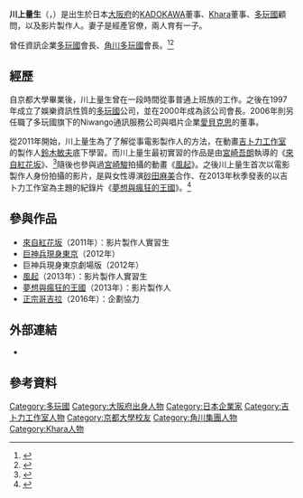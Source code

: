 {{noteTA
|G1=Ghibli
}}
{{Infobox person
| 姓名       = 川上 量生
| 圖像       = Nobuo Kawakami at Niconico chokaigi 20120430.jpg
| 圖像大小   = 180px
| 圖像說明   = 出席2012年4月28日「[[NICONICO動畫|NICONICO]]超會議」、戴著頭飾的川上量生
| 出生日期   = {{Birth date|1968|9|6}}
| 出生地     = [[愛媛縣|愛媛縣]][[大阪府|大阪府]]
| 死亡日期   = 
| 死亡地     = 
| 國籍       = {{JPN}}
| 教育程度   = [[京都大學|京都大學]]工學系
| 職業       = 企業家、電影製作人
| 宗教信仰   = [[基督教|基督教]]
| 機構       = [[角川集團|角川集團]]
| 配偶	     = {{tsl|ja|須賀千鶴}}
| 網站       = [http://d.hatena.ne.jp/kawango/ {{lang|ja|はてなポイント３万を使い切るまで死なない日記}}]
}}
{{Japanese
|japanese=川上 量生
|kana=かわかみ のぶお
|romaji=Kawakami Nobuo
}}

'''川上量生'''（{{lang-ja|川上量生}}，{{bd|1968年|4月28日|}}）是出生於日本[[大阪府|大阪府]]的[[KADOKAWA|KADOKAWA]]董事、[[Khara|Khara]]董事、[[多玩國|多玩國]]顧問，以及影片製作人。妻子是經產官僚{{tsl|ja|須賀千鶴}}，兩人育有一子。

曾任資訊企業[[多玩國|多玩國]]會長、[[角川多玩國|角川多玩國]]會長。<ref>{{cite web |url=http://www.4gamer.net/games/005/G000570/20091119084/ |script-title=ja:「今のオンラインゲームは気に入らない」――ドワンゴの川上氏と麻生氏が語るニコ動，そしてネットサービス |publisher=4Gamer.Net |author=TAITAI |date=2009年11月21日 |accessdate=2013年8月16日 |archive-date=2020年12月4日 |archive-url=https://web.archive.org/web/20201204092328/https://www.4gamer.net/games/005/G000570/20091119084/ |dead-url=no }}</ref><ref>{{cite web |url=http://info.dwango.co.jp/ir/stock.html |script-title=ja:基本情報(2013年3月31日現在) |publisher=[[多玩國|多玩國]] |accessdate=2013年8月16日 |archive-url=https://web.archive.org/web/20131018020940/http://info.dwango.co.jp/ir/stock.html |archive-date=2013年10月18日 |dead-url=yes }}</ref>

== 經歷 ==
自京都大學畢業後，川上量生曾在一段時間從事普通上班族的工作。之後在1997年成立了娛樂資訊性質的[[多玩國|多玩國]]公司，並在2000年成為該公司會長。2006年則另任職了多玩國旗下的Niwango通訊服務公司與唱片企業[[愛貝克思|愛貝克思]]的董事。

從2011年開始，川上量生為了了解從事電影製作人的方法，在動畫[[吉卜力工作室|吉卜力工作室]]的製作人[[鈴木敏夫|鈴木敏夫]]底下學習。而川上量生最初實習的作品是由[[宮崎吾朗|宮崎吾朗]]執導的《[[來自紅花坂|來自紅花坂]]》、<ref>{{Cite book |script-title=ja:コクリコ坂から ロマンアルバム |publisher=[[德間書店|德間書店]] |isbn=978-4-19-720334-5 |pages=112頁 |date=2011年9月1日 |accessdate=2013年8月16日 }}</ref>隨後也參與過[[宮崎駿|宮崎駿]]拍攝的動畫《[[風起|風起]]》。之後川上量生首次以電影製作人身份拍攝的影片，是與女性導演[[砂田麻美|砂田麻美]]合作、在2013年秋季發表的以吉卜力工作室為主題的紀錄片《[[夢想與瘋狂的王國|夢想與瘋狂的王國]]》。<ref>{{cite web |url=http://www.crank-in.net/movie/news/25472 |script-title=ja:ジブリを題材にした映画『夢と狂気の王国』今秋公開、製作はドワンゴ |publisher=Crack-in.Net |date=2013年7月8日 |accessdate=2013年8月16日 |archive-date=2013年7月12日 |archive-url=https://web.archive.org/web/20130712000855/http://www.crank-in.net/movie/news/25472 |dead-url=no }}</ref>

== 參與作品 ==
*[[來自紅花坂|來自紅花坂]]（2011年）：影片製作人實習生
*[[巨神兵現身東京|巨神兵現身東京]]（2012年）
*巨神兵現身東京劇場版（2012年）
*[[風起|風起]]（2013年）：影片製作人實習生
*[[夢想與瘋狂的王國|夢想與瘋狂的王國]]（2013年）：影片製作人
*[[正宗哥吉拉|正宗哥吉拉]]（2016年）：企劃協力

==外部連結==
*{{imdb name|id=5836771/|name=川上量生}}

== 參考資料 ==
{{reflist}}

{{角川集團}}
{{吉卜力工作室}}

{{DEFAULTSORT:Kawakami Nobuo}}
[[Category:多玩國|Category:多玩國]]
[[Category:大阪府出身人物|Category:大阪府出身人物]]
[[Category:日本企業家|Category:日本企業家]]
[[Category:吉卜力工作室人物|Category:吉卜力工作室人物]]
[[Category:京都大學校友|Category:京都大學校友]]
[[Category:角川集團人物|Category:角川集團人物]]
[[Category:Khara人物|Category:Khara人物]]